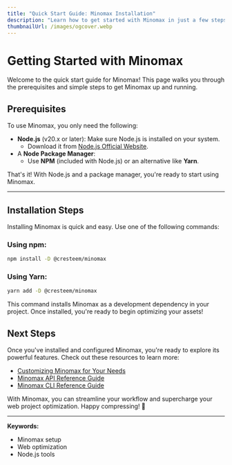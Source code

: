 ```yaml
---
title: "Quick Start Guide: Minomax Installation"
description: "Learn how to get started with Minomax in just a few steps. Install this powerful optimization tool and elevate your web projects."
thumbnailUrl: /images/ogcover.webp
---
```


# Getting Started with Minomax

Welcome to the quick start guide for Minomax! This page walks you through the prerequisites and simple steps to get Minomax up and running.

## Prerequisites

To use Minomax, you only need the following:

- **Node.js** (v20.x or later): Make sure Node.js is installed on your system.
  - Download it from [Node.js Official Website](https://nodejs.org/en/download).
- A **Node Package Manager**:
  - Use **NPM** (included with Node.js) or an alternative like **Yarn**.

That's it! With Node.js and a package manager, you're ready to start using Minomax.

---

## Installation Steps

Installing Minomax is quick and easy. Use one of the following commands:

### Using npm:

```bash
npm install -D @cresteem/minomax
```

### Using Yarn:

```bash
yarn add -D @cresteem/minomax
```

This command installs Minomax as a development dependency in your project. Once installed, you're ready to begin optimizing your assets!

## Next Steps

Once you've installed and configured Minomax, you're ready to explore its powerful features. Check out these resources to learn more:

- [Customizing Minomax for Your Needs](./customizing-minomax-for-your-needs)
- [Minomax API Reference Guide](./minomax-api-reference-guide)
- [Minomax CLI Reference Guide](./minomax-cli-reference-guide)

With Minomax, you can streamline your workflow and supercharge your web project optimization. Happy compressing! 🎉

---

**Keywords:**

<ul className="keywords">
  <li>Minomax setup</li>
  <li>Web optimization</li>
  <li>Node.js tools</li>
</ul>
